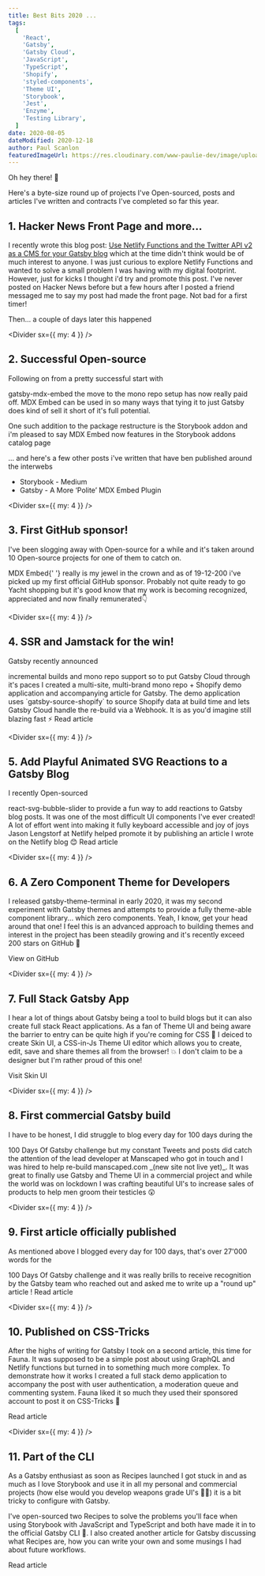 ```yaml
---
title: Best Bits 2020 ...
tags:
  [
    'React',
    'Gatsby',
    'Gatsby Cloud',
    'JavaScript',
    'TypeScript',
    'Shopify',
    'styled-components',
    'Theme UI',
    'Storybook',
    'Jest',
    'Enzyme',
    'Testing Library',
  ]
date: 2020-08-05
dateModified: 2020-12-18
author: Paul Scanlon
featuredImageUrl: https://res.cloudinary.com/www-paulie-dev/image/upload/v1608296611/paulie.dev/2020/best-bits/best-bits_rfo2sv.jpg
---
```


Oh hey there! 👋

Here's a byte-size round up of projects I've Open-sourced, posts and articles I've written and contracts I've completed
so far this year.

## 1. Hacker News Front Page and more...

I recently wrote this blog post:
[Use Netlify Functions and the Twitter API v2 as a CMS for your Gatsby blog](/posts/2020/11/gatsby-netlify-twitter/)
which at the time didn't think would be of much interest to anyone. I was just curious to explore Netlify Functions and
wanted to solve a small problem I was having with my digital footprint. However, just for kicks I thought i'd try and
promote this post. I've never posted on Hacker News before but a few hours after I posted a friend messaged me to say my
post had made the front page. Not bad for a first timer!

Then... a couple of days later this happened

<Tweet tweetLink="Netlify/status/1331599033073340416" />

<Divider sx={{ my: 4 }} />

## 2. Successful Open-source

Following on from a pretty successful start with

<Link href="https://github.com/PaulieScanlon/gatsby-mdx-embed" target="_blank">
  gatsby-mdx-embed
</Link> the move to the mono repo setup has now really paid off.
<Link href="https://www.mdx-embed.com/path=/docs/introduction--page" target="_blank">
  MDX Embed
</Link> can be used in so many ways that tying it to just Gatsby does kind of sell it short of it's full potential.

One such addition to the package restructure is the Storybook addon and i'm pleased to say MDX Embed now features in the
Storybook addons <Link href='https://storybook.js.org/addons' target='_blank'>catalog page</Link>

... and here's a few other posts i've written that have ben published around the interwebs

- <Link href="https://medium.com/storybookjs/mdx-embed-for-storybook-9a9f33891875" target="_blank">
    Storybook - Medium
  </Link>

- <Link href="https://www.gatsbyjs.com/blog/hacktoberfest-spotlight-mdx-embed/" target="_blank">
    Gatsby - A More ‘Polite’ MDX Embed Plugin
  </Link>

<Divider sx={{ my: 4 }} />

## 3. First GitHub sponsor!

I've been slogging away with Open-source for a while and it's taken around 10 Open-source projects for one of them to
catch on.

<Link href="https://www.mdx-embed.com/?path=/docs/introduction--page" target="_blank">
  MDX Embed{' '}
</Link>
really is my jewel in the crown and as of 19-12-200 i've picked up my first official GitHub sponsor. Probably not quite ready
to go Yacht shopping but it's good know that my work is becoming recognized, appreciated and now finally remunerated👇

<Tweet tweetLink="SantoshYadavDev/status/1339877531306971141" />

<Divider sx={{ my: 4 }} />

## 4. SSR and Jamstack for the win!

Gatsby recently announced

<Link href="https://www.gatsbyjs.org/blog/2020-04-22-announcing-incremental-builds/" target="_blank">
  incremental builds
</Link> and mono repo support so to put Gatsby Cloud through it's paces I created a multi-site, multi-brand mono repo + Shopify
demo application and accompanying article for Gatsby. The demo application uses `gatsby-source-shopify` to source Shopify
data at build time and lets Gatsby Cloud handle the re-build via a Webhook. It is as you'd imagine still blazing fast ⚡

<Link href="https://www.gatsbyjs.com/blog/gatsby-cloud-good-friend/" target="_blank">
  Read article
</Link>

<Divider sx={{ my: 4 }} />

## 5. Add Playful Animated SVG Reactions to a Gatsby Blog

I recently Open-sourced

<Link href="https://react-svg-bubble-slider.netlify.app/" target="_blank">
  react-svg-bubble-slider
</Link> to provide a fun way to add reactions to Gatsby blog posts. It was one of the most difficult UI components I've ever
created! A lot of effort went into making it fully keyboard accessible and joy of joys Jason Lengstorf at Netlify helped
promote it by publishing an article I wrote on the Netlify blog 😊

<Link
  href="https://www.netlify.com/blog/2020/07/16/add-playful-animated-svg-reactions-to-a-gatsby-blog/"
  target="_blank"
>
  Read article
</Link>

<Divider sx={{ my: 4 }} />

## 6. A Zero Component Theme for Developers

I released <Link href="https://gatsby-theme-terminal.netlify.app/" target="_blank"> gatsby-theme-terminal</Link> in
early 2020, it was my second experiment with Gatsby themes and attempts to provide a fully theme-able component
library... which zero components. Yeah, I know, get your head around that one! I feel this is an advanced approach to
building themes and interest in the project has been steadily growing and it's recently exceed 200 stars on GitHub 🎉

<Link href="https://github.com/PaulieScanlon/gatsby-theme-terminal" target="_blank">
  View on GitHub
</Link>

<Divider sx={{ my: 4 }} />

## 7. Full Stack Gatsby App

I hear a lot of things about Gatsby being a tool to build blogs but it can also create full stack React applications. As
a fan of Theme UI and being aware the barrier to entry can be quite high if you're coming for CSS 🤢 I deiced to create
Skin UI, a CSS-in-Js Theme UI editor which allows you to create, edit, save and share themes all from the browser! 💥 I
don't claim to be a designer but I'm rather proud of this one!

<Link href="https://www.skin-ui.com/" target="_blank">
  Visit Skin UI
</Link>

<Divider sx={{ my: 4 }} />

## 8. First commercial Gatsby build

I have to be honest, I did struggle to blog every day for 100 days during the

<Link href="https://paulie.dev/posts/2020/01/100DaysOfGatsby/" target="_blank">
  100 Days Of Gatsby
</Link> challenge but my constant Tweets and posts did catch the attention of the lead developer at Manscaped who got in
touch and I was hired to help re-build manscaped.com _(new site not live yet)_. It was great to finally use Gatsby and Theme
UI in a commercial project and while the world was on lockdown I was crafting beautiful UI's to increase sales of products
to help men groom their testicles 😲

<Divider sx={{ my: 4 }} />

## 9. First article officially published

As mentioned above I blogged every day for 100 days, that's over 27'000 words for the

<Link href="https://paulie.dev/posts/2020/01/100DaysOfGatsby/" target="_blank">
  100 Days Of Gatsby
</Link> challenge and it was really brills to receive recognition by the Gatsby team who reached out and asked me to write
up a "round up" article !

<Link href="https://www.gatsbyjs.org/blog/2020-04-20-paulie-scanlons-journey-of-100-days/" target="_blank">
  Read article
</Link>

<Divider sx={{ my: 4 }} />

## 10. Published on CSS-Tricks

After the highs of writing for Gatsby I took on a second article, this time for Fauna. It was supposed to be a simple
post about using GraphQL and Netlify functions but turned in to something much more complex. To demonstrate how it works
I created a full stack <Link href="https://fauna-gatsby-comments.netlify.app/" target="_blank">demo application</Link>
to accompany the post with user authentication, a moderation queue and commenting system. Fauna liked it so much they
used their sponsored account to post it on CSS-Tricks 🕺

<Link href="https://css-tricks.com/roll-your-own-comments-with-gatsby-and-Fauna/" target="_blank">
  Read article
</Link>

<Divider sx={{ my: 4 }} />

## 11. Part of the CLI

As a Gatsby enthusiast as soon as Recipes launched I got stuck in and as much as I love Storybook and use it in all my
personal and commercial projects (how else would you develop weapons grade UI's 🤷‍♂️) it is a bit tricky to configure with
Gatsby.

I've open-sourced two <Link href="https://paulie.dev/posts/2020/05/gatsby-cli-recipes/" target="_blank">Recipes</Link>
to solve the problems you'll face when using Storybook with JavaScript and TypeScript and both have made it in to the
official Gatsby CLI 💯. I also created another article for Gatsby discussing what Recipes are, how you can write your
own and some musings I had about future workflows.

<Link href="https://www.gatsbyjs.org/blog/2020-05-21-gatsby-recipes/" target="_blank">
  Read article
</Link>
